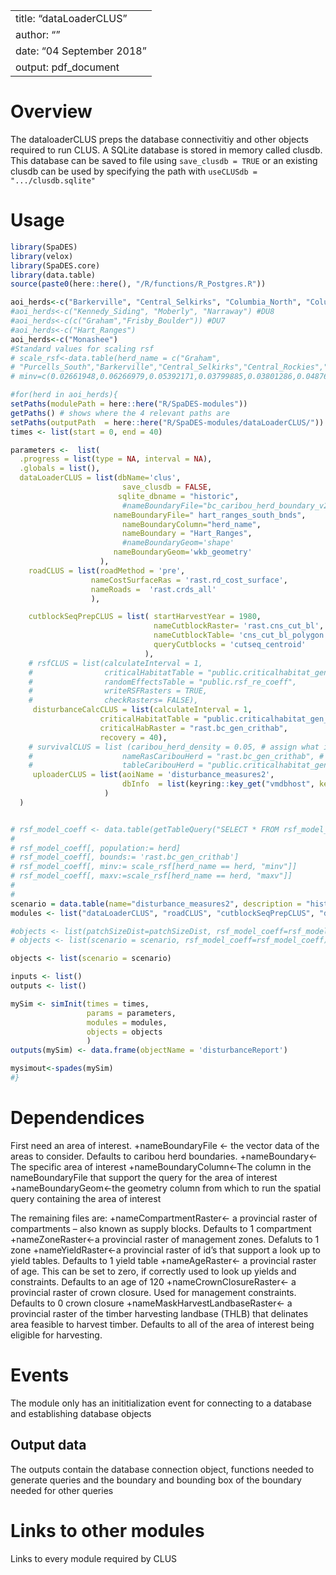 <!--
Copyright 2020 Province of British Columbia
 
Licensed under the Apache License, Version 2.0 (the "License");
you may not use this file except in compliance with the License.
You may obtain a copy of the License at
 
http://www.apache.org/licenses/LICENSE-2.0
 
Unless required by applicable law or agreed to in writing, software distributed under the License is distributed on an "AS IS" BASIS,
WITHOUT WARRANTIES OR CONDITIONS OF ANY KIND, either express or implied.
See the License for the specific language governing permissions and limitations under the License.-->

---
title: "dataLoaderCLUS"
author: ""
date: "04 September 2018"
output: pdf_document
---

# Overview

The dataloaderCLUS preps the database connectivitiy and other objects required to run CLUS. A SQLite database is stored in memory called clusdb. This database can be saved to file using `save_clusdb = TRUE` or an existing clusdb can be used by specifying the path with `useCLUSdb = ".../clusdb.sqlite"`


# Usage

```r
library(SpaDES)
library(velox)
library(SpaDES.core)
library(data.table)
source(paste0(here::here(), "/R/functions/R_Postgres.R"))

aoi_herds<-c("Barkerville", "Central_Selkirks", "Columbia_North", "Columbia_South", "Groundhog", "Narrow_Lake", "North_Cariboo", "Purcells_South","Purcell_Central", "South_Selkirks","Wells_Gray_North", "Wells_Gray_South","Frisby_Boulder", "Monashee") #DU9
#aoi_herds<-c("Kennedy_Siding", "Moberly", "Narraway") #DU8
#aoi_herds<-c(c("Graham","Frisby_Boulder")) #DU7
#aoi_herds<-c("Hart_Ranges")
aoi_herds<-c("Monashee")
#Standard values for scaling rsf
# scale_rsf<-data.table(herd_name = c("Graham",
# "Purcells_South","Barkerville","Central_Selkirks","Central_Rockies","Columbia_North","Columbia_South","Frisby_Boulder","Groundhog","Hart_Ranges","Narrow_Lake","North_Cariboo","South_Selkirks","Wells_Gray_North","Wells_Gray_South","Kennedy_Siding","Moberly","Narraway", "Purcell_Central"),
# minv=c(0.02661948,0.06266979,0.05392171,0.03799885,0.03801286,0.0487691,0.04730855,0.06147054,0.05599202,0.03572763,0.05730409,0.03987817,0.03995903, 0.0238606, 0.034116,0.02274269,0.02198394,0.01151656,0.05296088), maxv =c(0.8703865, 0.2027866,0.1510717,0.5228453,0.296431,0.7164107,0.4480757,0.3119703,0.4411238,0.1800473,0.1180433,0.495245,0.5252465,0.4278086,0.9800901,0.2208816,0.1985523,0.9751709,0.6806737))

#for(herd in aoi_herds){
setPaths(modulePath = here::here("R/SpaDES-modules"))
getPaths() # shows where the 4 relevant paths are
setPaths(outputPath  = here::here("R/SpaDES-modules/dataLoaderCLUS/"))  
times <- list(start = 0, end = 40)

parameters <-  list(
  .progress = list(type = NA, interval = NA),
  .globals = list(),
  dataLoaderCLUS = list(dbName='clus',
                         save_clusdb = FALSE,
                        sqlite_dbname = "historic",
                         #nameBoundaryFile="bc_caribou_herd_boundary_v20200507",
                       nameBoundaryFile=" hart_ranges_south_bnds",
                         nameBoundaryColumn="herd_name",
                         nameBoundary = "Hart_Ranges",
                         #nameBoundaryGeom='shape'
                       nameBoundaryGeom='wkb_geometry'
                    ),
    roadCLUS = list(roadMethod = 'pre', 
                  nameCostSurfaceRas = 'rast.rd_cost_surface', 
                  nameRoads =  'rast.crds_all'
                  ),

    cutblockSeqPrepCLUS = list( startHarvestYear = 1980,
                                nameCutblockRaster= 'rast.cns_cut_bl',
                                nameCutblockTable= 'cns_cut_bl_polygon',
                                queryCutblocks = 'cutseq_centroid'
                              ),
    # rsfCLUS = list(calculateInterval = 1, 
    #                criticalHabitatTable = "public.criticalhabitat_gen_bc_vat",
    #                randomEffectsTable = "public.rsf_re_coeff",
    #                writeRSFRasters = TRUE,
    #                checkRasters= FALSE),
     disturbanceCalcCLUS = list(calculateInterval = 1, 
                    criticalHabitatTable = "public.criticalhabitat_gen_bc_vat",
                    criticalHabRaster = "rast.bc_gen_crithab",
                    recovery = 40),
    # survivalCLUS = list (caribou_herd_density = 0.05, # assign what is appropriate for the herd
    #                    nameRasCaribouHerd = "rast.bc_gen_crithab", # raster of herd boundaries
    #                    tableCaribouHerd = "public.criticalhabitat_gen_bc_vat"),
     uploaderCLUS = list(aoiName = 'disturbance_measures2',
                         dbInfo  = list(keyring::key_get("vmdbhost", keyring="postgreSQL"), keyring::key_get("vmdbuser", keyring="postgreSQL"), keyring::key_get("vmdbpass", keyring="postgreSQL"),  keyring::key_get("vmdbname", keyring="postgreSQL"))
                     )
  )


# rsf_model_coeff <- data.table(getTableQuery("SELECT * FROM rsf_model_coeff WHERE population = 'DU9' and  species = 'caribou' and season IN ('A')"))
# 
# rsf_model_coeff[, population:= herd]
# rsf_model_coeff[, bounds:= 'rast.bc_gen_crithab']
# rsf_model_coeff[, minv:= scale_rsf[herd_name == herd, "minv"]]
# rsf_model_coeff[, maxv:=scale_rsf[herd_name == herd, "maxv"]]
# 
# 
scenario = data.table(name="disturbance_measures2", description = "historical disturbances")
modules <- list("dataLoaderCLUS", "roadCLUS", "cutblockSeqPrepCLUS", "disturbanceCalcCLUS", "uploaderCLUS")

#objects <- list(patchSizeDist=patchSizeDist, rsf_model_coeff=rsf_model_coeff , scenario = scenario)
# objects <- list(scenario = scenario, rsf_model_coeff=rsf_model_coeff)

objects <- list(scenario = scenario)

inputs <- list()
outputs <- list()

mySim <- simInit(times = times, 
                 params = parameters, 
                 modules = modules,
                 objects = objects
                 )
outputs(mySim) <- data.frame(objectName = 'disturbanceReport')

mysimout<-spades(mySim)
#}
```

# Dependendices

First need an area of interest.
+nameBoundaryFile <- the vector data of the areas to consider. Defaults to caribou herd boundaries.
+nameBoundary<-The specific area of interest
+nameBoundaryColumn<-The column in the nameBoundaryFile that support the query for the area of interest
+nameBoundaryGeom<-the geometry column from which to run the spatial query containing the area of interest

The remaining files are:
+nameCompartmentRaster<- a provincial raster of compartments -- also known as supply blocks. Defaults to 1 compartment
+nameZoneRaster<-a provincial raster of management zones. Defaluts to 1 zone
+nameYieldRaster<-a provincial raster of id's that support a look up to yield tables. Defaults to 1 yield table
+nameAgeRaster<- a provincial raster of age. This can be set to zero, if correctly used to look up yields and constraints. Defaults to an age of 120
+nameCrownClosureRaster<- a provincial raster of crown closure. Used for management constraints. Defaults to 0 crown closure
+nameMaskHarvestLandbaseRaster<- a provincial raster of the timber harvesting landbase (THLB) that delinates area feasible to harvest timber. Defaults to all of the area of interest being eligible for harvesting.

# Events

The module only has an inititialization event for connecting to a database and establishing database objects


## Output data

The outputs contain the database connection object, functions needed to generate queries and the boundary and bounding box of the boundary needed for other queries

# Links to other modules

Links to every module required by CLUS

